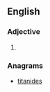 ==English==

===Adjective===
{{head|en|adjective superlative form}}

# {{en-superlative of|dainty}}

===Anagrams===
* [[titanides#English|titanides]]